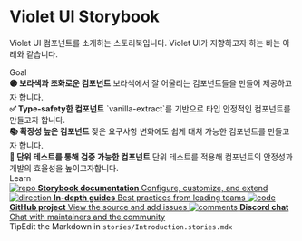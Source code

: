 
<Meta title="Introduction" />

<style>
  {`
    .subheading {
      --mediumdark: '#999999';
      font-weight: 900;
      font-size: 13px;
      color: #999;
      letter-spacing: 6px;
      line-height: 24px;
      text-transform: uppercase;
      margin-bottom: 12px;
      margin-top: 40px;
    }

    .link-list {
      display: grid;
      grid-template-columns: 1fr;
      grid-template-rows: 1fr 1fr;
      row-gap: 10px;
    }

    @media (min-width: 620px) {
      .link-list {
        row-gap: 20px;
        column-gap: 20px;
        grid-template-columns: 1fr 1fr;
      }
    }

    @media all and (-ms-high-contrast:none) {
    .link-list {
        display: -ms-grid;
        -ms-grid-columns: 1fr 1fr;
        -ms-grid-rows: 1fr 1fr;
      }
    }

    .link-item {
      display: block;
      padding: 20px 30px 20px 15px;
      border: 1px solid #00000010;
      border-radius: 5px;
      transition: background 150ms ease-out, border 150ms ease-out, transform 150ms ease-out;
      color: #333333;
      display: flex;
      align-items: flex-start;
    }

    .link-item:hover {
      border-color: #1EA7FD50;
      transform: translate3d(0, -3px, 0);
      box-shadow: rgba(0, 0, 0, 0.08) 0 3px 10px 0;
    }

    .link-item:active {
      border-color: #1EA7FD;
      transform: translate3d(0, 0, 0);
    }

    .link-item strong {
      font-weight: 700;
      display: block;
      margin-bottom: 2px;
    }

    .link-item img {
      height: 40px;
      width: 40px;
      margin-right: 15px;
      flex: none;
    }

    .link-item span {
      font-size: 14px;
      line-height: 20px;
    }

    .tip {
      display: inline-block;
      border-radius: 1em;
      font-size: 11px;
      line-height: 12px;
      font-weight: 700;
      background: #E7FDD8;
      color: #66BF3C;
      padding: 4px 12px;
      margin-right: 10px;
      vertical-align: top;
    }

    .tip-wrapper {
      font-size: 13px;
      line-height: 20px;
      margin-top: 40px;
      margin-bottom: 40px;
    }

    .tip-wrapper code {
      font-size: 12px;
      display: inline-block;
    }
  `}
</style>

# Violet UI Storybook

Violet UI 컴포넌트를 소개하는 스토리북입니다. Violet UI가 지향하고자 하는 바는 아래와 같습니다.

<div className="subheading">Goal</div>

<div className="link-list">
  <div className="link-item">
    <span>
      <strong>🟣 보라색과 조화로운 컴포넌트</strong>
      보라색에서 잘 어울리는 컴포넌트들을 만들어 제공하고자 합니다.
    </span>
  </div>
  <div className="link-item">
    <span>
      <strong>✅ Type-safety한 컴포넌트</strong>
      `vanilla-extract`를 기반으로 타입 안정적인 컴포넌트를 만들고자 합니다.
    </span>
  </div>
  <div className="link-item">
    <span>
      <strong>📚 확장성 높은 컴포넌트</strong>
      잦은 요구사항 변화에도 쉽게 대처 가능한 컴포넌트를 만들고자 합니다.
    </span>
  </div>
  <div className="link-item">
    <span>
      <strong>🧪 단위 테스트를 통해 검증 가능한 컴포넌트</strong>
      단위 테스트를 적용해 컴포넌트의 안정성과 개발의 효율성을 높이고자합니다.
    </span>
  </div>
</div>

<div className="subheading">Learn</div>

<div className="link-list">
  <a className="link-item" href="https://storybook.js.org/docs" target="_blank">
    <img src={Repo} alt="repo" />
    <span>
      <strong>Storybook documentation</strong>
      Configure, customize, and extend
    </span>
  </a>
  <a className="link-item" href="https://storybook.js.org/tutorials/" target="_blank">
    <img src={Direction} alt="direction" />
    <span>
      <strong>In-depth guides</strong>
      Best practices from leading teams
    </span>
  </a>
  <a className="link-item" href="https://github.com/storybookjs/storybook" target="_blank">
    <img src={Code} alt="code" />
    <span>
      <strong>GitHub project</strong>
      View the source and add issues
    </span>
  </a>
  <a className="link-item" href="https://discord.gg/storybook" target="_blank">
    <img src={Comments} alt="comments" />
    <span>
      <strong>Discord chat</strong>
      Chat with maintainers and the community
    </span>
  </a>
</div>

<div className="tip-wrapper">
  <span className="tip">Tip</span>Edit the Markdown in <code>stories/Introduction.stories.mdx</code>
</div>
